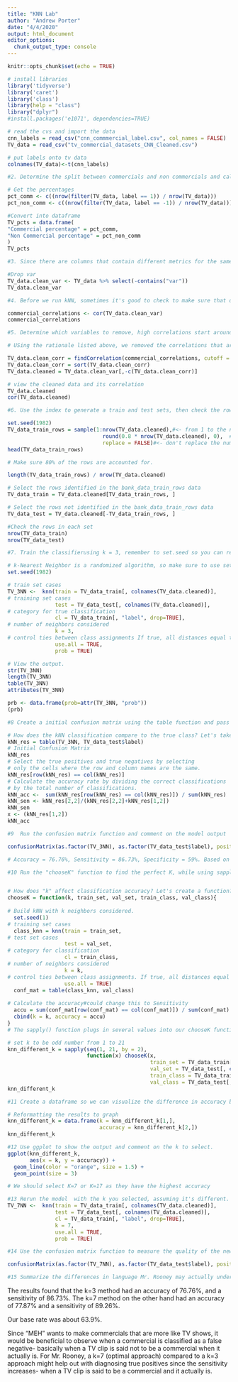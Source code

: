 ```yaml
---
title: "KNN Lab"
author: "Andrew Porter"
date: "4/4/2020"
output: html_document
editor_options: 
  chunk_output_type: console
---
```


```r
knitr::opts_chunk$set(echo = TRUE)
```

```r
# install libraries
library('tidyverse')
library('caret')
library('class')
library(help = "class")
library("dplyr")
#install.packages('e1071', dependencies=TRUE)

```

```r
# read the cvs and import the data
cnn_labels = read_csv("cnn_commmercial_label.csv", col_names = FALSE)
TV_data = read_csv("tv_commercial_datasets_CNN_Cleaned.csv")

# put labels onto tv data
colnames(TV_data)<-t(cnn_labels)
```

```r
#2. Determine the split between commercials and non commercials and calculate the base rate. Assume 1 is the commercial label and -1 is the non commercial label

# Get the percentages
pct_comm <- c((nrow(filter(TV_data, label == 1)) / nrow(TV_data)))
pct_non_comm <- c((nrow(filter(TV_data, label == -1)) / nrow(TV_data)))

#Convert into dataframe
TV_pcts = data.frame(
"Commercial percentage" = pct_comm,
"Non Commercial percentage" = pct_non_comm
)
TV_pcts

```

```r
#3. Since there are columns that contain different metrics for the same variable (i.e. any column that ends in 'mn' is the mean of that variable, while any column that ends in 'var' is the variance of that variable), we dont need to keep both. Drop all the columns that include var.

#Drop var
TV_data.clean_var <- TV_data %>% select(-contains("var"))
TV_data.clean_var

```

```r
#4. Before we run kNN, sometimes it's good to check to make sure that our variables are not highly correlated. Use the cor() functionon 'your_dataframe', label it 'commercial_correlations', and view the data, because remember kNN doesnt work well in high deminsions.

commercial_correlations <- cor(TV_data.clean_var)
commercial_correlations
```

```r
#5. Determine which variables to remove, high correlations start around .7 or below -.7. I would especially remove variables that appear to be correlated with more than one variable. List your rationale here:

# USing the rationale listed above, we removed the correlations that are above an absolute value of 0.7. This process also cleared groups such as motion_distr_mn which was highly correlated with multiple variables including frame_diff_dist_mn and motion_dist_mn

TV_data.clean_corr = findCorrelation(commercial_correlations, cutoff = 0.7)
TV_data.clean_corr = sort(TV_data.clean_corr)
TV_data.cleaned = TV_data.clean_var[,-c(TV_data.clean_corr)]

# view the cleaned data and its correlation
TV_data.cleaned
cor(TV_data.cleaned)
```

```r
#6. Use the index to generate a train and test sets, then check the row counts to be safe.

set.seed(1982)
TV_data_train_rows = sample(1:nrow(TV_data.cleaned),#<- from 1 to the number of rows in the data set
                              round(0.8 * nrow(TV_data.cleaned), 0),  #<- multiply the number of rows by 0.8 and round the decimals
                              replace = FALSE)#<- don't replace the numbers
head(TV_data_train_rows)

# Make sure 80% of the rows are accounted for.

length(TV_data_train_rows) / nrow(TV_data.cleaned)

# Select the rows identified in the bank_data_train_rows data
TV_data_train = TV_data.cleaned[TV_data_train_rows, ] 

# Select the rows not identified in the bank_data_train_rows data
TV_data_test = TV_data.cleaned[-TV_data_train_rows, ] 

#Check the rows in each set
nrow(TV_data_train)
nrow(TV_data_test)

```

```r
#7. Train the classifierusing k = 3, remember to set.seed so you can repeat the output and to use the labels as a vector for the class (not a index of the dataframe)

# k-Nearest Neighbor is a randomized algorithm, so make sure to use set.seed() to make your results repeatable.
set.seed(1982)

# train set cases
TV_3NN <-  knn(train = TV_data_train[, colnames(TV_data.cleaned)],
# training set cases
               test = TV_data_test[, colnames(TV_data.cleaned)],
# category for true classification
               cl = TV_data_train[, "label", drop=TRUE],
# number of neighbors considered
               k = 3,
# control ties between class assignments If true, all distances equal to the kth largest are included
               use.all = TRUE,
               prob = TRUE) 

# View the output.
str(TV_3NN)
length(TV_3NN)
table(TV_3NN)
attributes(TV_3NN)

prb <- data.frame(prob=attr(TV_3NN, "prob"))
(prb)

```

```r
#8 Create a initial confusion matrix using the table function and pass it to a object. (xx <- your confusion matrix)

# How does the kNN classification compare to the true class? Let's take a look at the confusion matrix by combining the predictions from bank_3NN to the original data set.
kNN_res = table(TV_3NN, TV_data_test$label)
# Initial Confusion Matrix
kNN_res 
# Select the true positives and true negatives by selecting
# only the cells where the row and column names are the same.
kNN_res[row(kNN_res) == col(kNN_res)]
# Calculate the accuracy rate by dividing the correct classifications
# by the total number of classifications.
kNN_acc <-  sum(kNN_res[row(kNN_res) == col(kNN_res)]) / sum(kNN_res)
kNN_sen <- kNN_res[2,2]/(kNN_res[2,2]+kNN_res[1,2])
kNN_sen
x <- (kNN_res[1,2])
kNN_acc
```

```r
#9  Run the confusion matrix function and comment on the model output

confusionMatrix(as.factor(TV_3NN), as.factor(TV_data_test$label), positive = "1", dnn=c("Prediction", "Actual"), mode = "sens_spec")

# Accuracy = 76.76%, Sensitivity = 86.73%, Specificity = 59%. Based on Mr. Rooney's goal, we should choose a specificity that is low. 
```

```r
#10 Run the "chooseK" function to find the perfect K, while using sapply() function on chooseK() to test k from 1 to 21 (only selecting the odd numbers), and set the train_set argument to 'commercial_train', val_set to 'commercial_test', train_class to the "label"   column of 'commercial_train', and val_class to the "label" column of 'commercial_test'. Label this  "knn_diff_k_com"


# How does "k" affect classification accuracy? Let's create a function? To calculate classification accuracy based on the number of "k."
chooseK = function(k, train_set, val_set, train_class, val_class){
  
# Build kNN with k neighbors considered.
  set.seed(1)
# training set cases
  class_knn = knn(train = train_set,
# test set cases
                  test = val_set,
# category for classification
                  cl = train_class,
# number of neighbors considered
                  k = k,  
# control ties between class assignments. If true, all distances equal to the kth largest are included
                  use.all = TRUE)
  conf_mat = table(class_knn, val_class)
  
# Calculate the accuracy#could change this to Sensitivity 
  accu = sum(conf_mat[row(conf_mat) == col(conf_mat)]) / sum(conf_mat)                         
  cbind(k = k, accuracy = accu)
}
# The sapply() function plugs in several values into our chooseK function. sapply(x, fun...) "fun" here is passing a function to our k-function. function(x)[function] allows you to apply a series of numbers to a function without running a for() loop! Returns a matrix.

# set k to be odd number from 1 to 21
knn_different_k = sapply(seq(1, 21, by = 2),
                         function(x) chooseK(x, 
                                             train_set = TV_data_train[, colnames(TV_data.cleaned)],
                                             val_set = TV_data_test[, colnames(TV_data.cleaned)],
                                             train_class = TV_data_train[, "label", drop=TRUE],
                                             val_class = TV_data_test[, "label", drop=TRUE]))
knn_different_k
```

```r
#11 Create a dataframe so we can visualize the difference in accuracy based on K, convert the matrix to a dataframe

# Reformatting the results to graph
knn_different_k = data.frame(k = knn_different_k[1,],
                             accuracy = knn_different_k[2,])
knn_different_k
```

```r
#12 Use ggplot to show the output and comment on the k to select.
ggplot(knn_different_k,
       aes(x = k, y = accuracy)) +
  geom_line(color = "orange", size = 1.5) +
  geom_point(size = 3)

# We should select K=7 or K=17 as they have the highest accuracy
```

```r
#13 Rerun the model  with the k you selected, assuming it's different. 
TV_7NN <-  knn(train = TV_data_train[, colnames(TV_data.cleaned)],
               test = TV_data_test[, colnames(TV_data.cleaned)],
               cl = TV_data_train[, "label", drop=TRUE],
               k = 7,
               use.all = TRUE,
               prob = TRUE)
```

```r
#14 Use the confusion matrix function to measure the quality of the new model.

confusionMatrix(as.factor(TV_7NN), as.factor(TV_data_test$label), positive = "1", dnn=c("Prediction", "Actual"), mode = "sens_spec")
```

```r
#15 Summarize the differences in language Mr. Rooney may actually understand. Include a discussion on which approach k=3 or k="optimal" is the better method moving forward for "MEH". Most importantly draft comments about the overall approach and model quality as it relates to addressing the problem proposed by Ed. 
```
The results found that the k=3 method had an accuracy of 76.76%, and a sensitivity of 86.73%. The k=7 method on the other hand had an accuracy of 77.87% and a sensitivity of 89.26%.

Our base rate was about 63.9%. 

Since "MEH" wants to make commercials that are more like TV shows, it would be beneficial to observe when a commercial is classified as a false negative- basically when a TV clip is said not to be a commercial when it actually is. For Mr. Rooney, a k=7 (optimal approach) compared to a k=3 approach might help out with diagnosing true positives since the sensitivity increases- when a TV clip is said to be a commercial and it actually is. 

